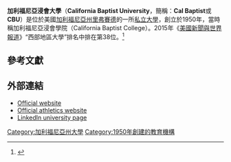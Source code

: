 {{hatnote|另見其他[[浸會大學|浸會大學]]。}} {{Infobox University
 |name              = California Baptist University
 |native_name       =
 |image_name        = Calbaptist.png
 |image_size        =
 |caption           =
 |motto             = Live Your Purpose
 |established       = 1950年
 |type              = [[私立大學|私立大學]]
 |affiliation       = [[南加州浸信會|南加州浸信會]]
 |endowment         = $4100萬<ref name=endowment>{{cite web |url=https://insidecbu.calbaptist.edu/ICS/icsfs/2013_Data_Exhibit_5.7_Endowment.pdf?target=3dd126b4-254f-443f-a35b-eed8e04c0d64 |title=Endowment Values and Performance |publisher=California Baptist University |date=2013 |accessdate=November 5, 2013 |format=PDF |archive-date=2013-11-08 |archive-url=https://web.archive.org/web/20131108235820/https://insidecbu.calbaptist.edu/ICS/icsfs/2013_Data_Exhibit_5.7_Endowment.pdf?target=3dd126b4-254f-443f-a35b-eed8e04c0d64 |dead-url=no }}</ref>
 |officer_in_charge =
 |chairman          =
 |chancellor        =
 |president         = Ronald L. Ellis, PhD
 |vice-president    =
 |superintendent    =
 |provost           =
 |vice_chancellor   =
 |dean              =
 |director          =
 |head_label        =
 |head              =
 |faculty           =
 |staff             =
 |students          = 7,957（2014）
 |undergrad         =
 |postgrad          =
 |doctoral          =
 |other             =
|city            = [[里弗賽德_(加利福尼亞州)|里弗賽德]]
|state           = [[加利福尼亞州|加利福尼亞州]]
|country         = 美國
 |coor              ={{coord|33|55|48|N|117|25|30|W|source:GNIS|display=title|notes=<ref>{{GNIS|240011|California Baptist University}}</ref>}}
 |campus            = 郊區，{{convert|160|acre|ha}}
 |former_names      = California Baptist College
 |free_label        =
 |free              =
 |sports            = 19支校隊
 |colors            = 海軍藍和金色
 |nickname          = Lancers
 |mascot            =
 |athletics         = [[NCAA|NCAA]] Division II
 |affiliations      = [[Pacific_West_Conference|PacWest Conference]] <br> [[Mountain_Pacific_Sports_Federation|MPSF]]
 |website           = [http://www.calbaptist.edu/ www.calbaptist.edu]
 |logo              =
}}
'''加利福尼亞浸會大學'''（'''California Baptist University'''，簡稱：'''Cal Baptist'''或'''CBU'''）是位於美國[[加利福尼亞州|加利福尼亞州]][[里弗賽德_(加利福尼亞州)|里弗賽德]]的一所[[私立大學|私立大學]]，創立於1950年，當時稱加利福尼亞浸會學院（California Baptist College）。2015年《[[美國新聞與世界報道|美國新聞與世界報道]]》“西部地區大學”排名中排在第38位。<ref name="USnews">{{cite web|title=California Baptist University|url=http://colleges.usnews.rankingsandreviews.com/best-colleges/cal-baptist-1125|publisher=[[美國新聞與世界報道|美國新聞與世界報道]]|accessdate=2015-03-29|archive-date=2015-04-10|archive-url=https://web.archive.org/web/20150410215015/http://colleges.usnews.rankingsandreviews.com/best-colleges/cal-baptist-1125|dead-url=no}}</ref>

== 參考文獻 ==
{{reflist}}

== 外部連結 ==
* [http://www.calbaptist.edu/ Official website]{{Wayback|url=http://www.calbaptist.edu/ |date=20150330044149 }}
* [http://www.cbulancers.com/ Official athletics website]{{Wayback|url=http://www.cbulancers.com/ |date=20150401044258 }}
* [https://www.linkedin.com/edu/school?id=17808&trk=tyah&trkInfo=tarId%3A1412268246527%2Ctas%3Acalifornia%20baptist%2Cidx%3A2-1-4/ LinkedIn university page]

{{加利福尼亞州的學院和大學}}

[[Category:加利福尼亞州大學|Category:加利福尼亞州大學]]
[[Category:1950年創建的教育機構|Category:1950年創建的教育機構]]